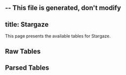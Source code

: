 -- This file is generated, don't modify
---
title: Stargaze
---



This page presents the available tables for Stargaze.


## Raw Tables
<Table data={json} tag="raw_table"/>
    


## Parsed Tables
<Table data={json} tag="parsed_table"/>
    
    